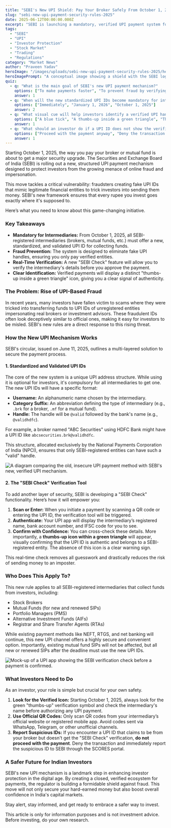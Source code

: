 ```yaml
---
title: "SEBI's New UPI Shield: Pay Your Broker Safely From October 1, 2025"
slug: "sebi-new-upi-payment-security-rules-2025"
date: 2025-06-12T00:00:00.000Z
excerpt: "SEBI is launching a mandatory, verified UPI payment system for all registered intermediaries starting October 1, 2025. Learn how this new 'SEBI Check' feature and standardized UPI IDs will protect you from fraud."
tags:
  - "SEBI"
  - "UPI"
  - "Investor Protection"
  - "Stock Market"
  - "Trading"
  - "Regulations"
category: "Market News"
author: "Praveen Yadav"
heroImage: "/images/uploads/sebi-new-upi-payment-security-rules-2025/hero-image.jpg"
heroImagePrompt: "A conceptual image showing a shield with the SEBI logo protecting a UPI payment icon from digital threats, symbolizing investor protection in India."
quiz:
  - q: "What is the main goal of SEBI's new UPI payment mechanism?"
    options: ["To make payments faster", "To prevent fraud by verifying intermediaries", "To increase the UPI transaction limit"]
    answer: 1
  - q: "When will the new standardized UPI IDs become mandatory for intermediaries?"
    options: ["Immediately", "January 1, 2026", "October 1, 2025"]
    answer: 2
  - q: "What visual cue will help investors identify a verified UPI handle?"
    options: ["A blue tick", "A thumbs-up inside a green triangle", "The intermediary's logo"]
    answer: 1
  - q: "What should an investor do if a UPI ID does not show the verification symbol?"
    options: ["Proceed with the payment anyway", "Deny the transaction and report it", "Try again after some time"]
    answer: 1
---
```


Starting October 1, 2025, the way you pay your broker or mutual fund is about to get a major security upgrade. The Securities and Exchange Board of India (SEBI) is rolling out a new, structured UPI payment mechanism designed to protect investors from the growing menace of online fraud and impersonation.

This move tackles a critical vulnerability: fraudsters creating fake UPI IDs that mimic legitimate financial entities to trick investors into sending them money. SEBI's new framework ensures that every rupee you invest goes exactly where it's supposed to.

Here’s what you need to know about this game-changing initiative.

### Key Takeaways

*   **Mandatory for Intermediaries:** From October 1, 2025, all SEBI-registered intermediaries (brokers, mutual funds, etc.) must offer a new, standardized, and validated UPI ID for collecting funds.
*   **Fraud Prevention:** The system is designed to eliminate fake UPI handles, ensuring you only pay verified entities.
*   **Real-Time Verification:** A new "SEBI Check" feature will allow you to verify the intermediary's details before you approve the payment.
*   **Clear Identification:** Verified payments will display a distinct "thumbs-up inside a green triangle" icon, giving you a clear signal of authenticity.

### The Problem: Rise of UPI-Based Fraud

In recent years, many investors have fallen victim to scams where they were tricked into transferring funds to UPI IDs of unregistered entities impersonating real brokers or investment advisors. These fraudulent IDs often look deceptively similar to official ones, making it easy for investors to be misled. SEBI's new rules are a direct response to this rising threat.

### How the New UPI Mechanism Works

SEBI's circular, issued on June 11, 2025, outlines a multi-layered solution to secure the payment process.

#### 1. Standardized and Validated UPI IDs

The core of the new system is a unique UPI address structure. While using it is optional for investors, it's compulsory for all intermediaries to get one. The new UPI IDs will have a specific format:

*   **Username:** An alphanumeric name chosen by the intermediary.
*   **Category Suffix:** An abbreviation defining the type of intermediary (e.g., `.brk` for a broker, `.mf` for a mutual fund).
*   **Handle:** The handle will be `@valid` followed by the bank's name (e.g., `@validhdfc`).

For example, a broker named "ABC Securities" using HDFC Bank might have a UPI ID like `abcsecurities.brk@validhdfc`.

This structure, allocated exclusively by the National Payments Corporation of India (NPCI), ensures that only SEBI-registered entities can have such a "valid" handle.

![A diagram comparing the old, insecure UPI payment method with SEBI's new, verified UPI mechanism.](/images/uploads/sebi-new-upi-payment-security-rules-2025/old-vs-new-upi.png)

#### 2. The "SEBI Check" Verification Tool

To add another layer of security, SEBI is developing a "SEBI Check" functionality. Here’s how it will empower you:

1.  **Scan or Enter:** When you initiate a payment by scanning a QR code or entering the UPI ID, the verification tool will be triggered.
2.  **Authenticate:** Your UPI app will display the intermediary’s registered name, bank account number, and IFSC code for you to see.
3.  **Confirm with Confidence:** You can cross-check these details. More importantly, a **thumbs-up icon within a green triangle** will appear, visually confirming that the UPI ID is authentic and belongs to a SEBI-registered entity. The absence of this icon is a clear warning sign.

This real-time check removes all guesswork and drastically reduces the risk of sending money to an imposter.

### Who Does This Apply To?

This new rule applies to all SEBI-registered intermediaries that collect funds from investors, including:
*   Stock Brokers
*   Mutual Funds (for new and renewed SIPs)
*   Portfolio Managers (PMS)
*   Alternative Investment Funds (AIFs)
*   Registrar and Share Transfer Agents (RTAs)

While existing payment methods like NEFT, RTGS, and net banking will continue, this new UPI channel offers a highly secure and convenient option. Importantly, existing mutual fund SIPs will not be affected, but all new or renewed SIPs after the deadline must use the new UPI IDs.

![Mock-up of a UPI app showing the SEBI verification check before a payment is confirmed.](/images/uploads/sebi-new-upi-payment-security-rules-2025/sebi-check-mockup.png)

### What Investors Need to Do

As an investor, your role is simple but crucial for your own safety.

1.  **Look for the Verified Icon:** Starting October 1, 2025, always look for the green "thumbs-up" verification symbol and check the intermediary's name before authorizing any UPI payment.
2.  **Use Official QR Codes:** Only scan QR codes from your intermediary’s official website or registered mobile app. Avoid codes sent via WhatsApp, Telegram, or other unofficial channels.
3.  **Report Suspicious IDs:** If you encounter a UPI ID that claims to be from your broker but doesn't get the "SEBI Check" verification, **do not proceed with the payment**. Deny the transaction and immediately report the suspicious ID to SEBI through the SCORES portal.

### A Safer Future for Indian Investors

SEBI's new UPI mechanism is a landmark step in enhancing investor protection in the digital age. By creating a closed, verified ecosystem for payments, the regulator is building a formidable shield against fraud. This move will not only secure your hard-earned money but also boost overall confidence in India's capital markets.

Stay alert, stay informed, and get ready to embrace a safer way to invest.

This article is only for information purposes and is not investment advice. Before investing, do your own research.